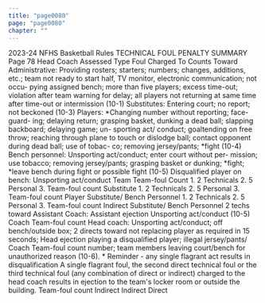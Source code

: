 ```yaml
---
title: "page0080"
page: "page0080"
chapter: ""
---
```


2023-24 NFHS Basketball Rules TECHNICAL FOUL PENALTY SUMMARY Page 78 Head Coach Assessed Type Foul Charged To Counts Toward Administrative: Providing rosters; starters; numbers; changes, additions, etc.; team not ready to start half, TV monitor, electronic communication; not occu- pying assigned bench; more than five players; excess time-out; violation after team warning for delay; all players not returning at same time after time-out or intermission (10-1) Substitutes: Entering court; no report; not beckoned (10-3) Players: *Changing number without reporting; face- guard- ing; delaying return; grasping basket, dunking a dead ball; slapping backboard; delaying game; un- sporting act/ conduct; goaltending on free throw; reaching through plane to touch or dislodge ball; contact opponent during dead ball; use of tobac- co; removing jersey/pants; *fight (10-4) Bench personnel: Unsporting act/conduct; enter court without per- mission; use tobacco; removing jersey/pants; grasping basket or dunking; *fight; *leave bench during fight or possible fight (10-5) Disqualified player on bench: Unsporting act/conduct Team Team-foul Count 1. 2 Technicals 2. 5 Personal 3. Team-foul count Substitute 1. 2 Technicals 2. 5 Personal 3. Team-foul count Player Substitute/ Bench Personnel 1. 2 Technicals 2. 5 Personal 3. Team-foul count Indirect Substitute/ Bench Personnel 2 techs toward Assistant Coach: Assistant ejection Unsporting act/conduct (10-5) Coach Team-foul count Head coach: Unsporting act/conduct; off bench/outside box; 2 directs toward not replacing player as required in 15 seconds; Head ejection playing a disqualified player; illegal jersey/pants/ Coach Team-foul count number; team members leaving court/bench for unauthorized reason (10-6). * Reminder - any single flagrant act results in disqualification A single flagrant foul, the second direct technical foul or the third technical foul (any combination of direct or indirect) charged to the head coach results in ejection to the team's locker room or outside the building. Team-foul count Indirect Indirect Direct
